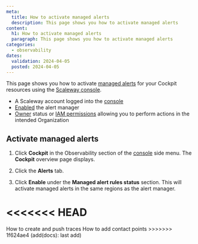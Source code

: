 ```yaml
---
meta:
  title: How to activate managed alerts
  description: This page shows you how to activate managed alerts
content:
  h1: How to activate managed alerts
  paragraph: This page shows you how to activate managed alerts
categories:
  - observability
dates:
  validation: 2024-04-05
  posted: 2024-04-05
---
```


This page shows you how to activate [managed alerts](/observability/cockpit/concepts/#managed-alerts) for your Cockpit resources using the [Scaleway console](https://console.scaleway.com/).

<Macro id="requirements" />

  - A Scaleway account logged into the [console](https://console.scaleway.com)
  - [Enabled](/observability/cockpit/how-to/enable-alert-manager) the alert manager
  - [Owner](/identity-and-access-management/iam/concepts/#owner) status or [IAM permissions](/identity-and-access-management/iam/concepts/#permission) allowing you to perform actions in the intended Organization

## Activate managed alerts

1. Click **Cockpit** in the Observability section of the [console](https://console.scaleway.com/) side menu. The **Cockpit** overview page displays.

2. Click the **Alerts** tab.

3. Click **Enable** under the **Managed alert rules status** section. This will activate managed alerts in the same regions as the alert manager.


<<<<<<< HEAD
=======
<Navigation title="See also">
  <PreviousButton to="/observability/cockpit/how-to/activate-push-traces/">How to create and push traces</PreviousButton>
  <NextButton to="/observability/cockpit/how-to/add-contact-points/">How to add contact points</NextButton>
</Navigation>
>>>>>>> 1f624ae4 (add(docs): last add)
